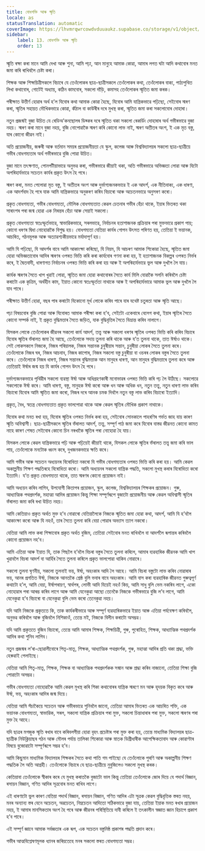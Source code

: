 ```yaml
---
title: বোধশক্তি আৰু স্মৃতি
locale: as
statusTranslation: automatic
coverImage: https://lhvmrqwrcowdvduuaukz.supabase.co/storage/v1/object/public/strapi-uploads/small_cover-educacion-fundamental.webp-2d51a7828a2b1309555be27f7e2a61a0.webp
sidebar:
    label: 13. বোধশক্তি আৰু স্মৃতি
    order: 13
---
```

স্মৃতি ৰক্ষা কৰা মানে আমি দেখা আৰু শুনা, আমি পঢ়া, আন মানুহে আমাক কোৱা, আমাৰ লগত ঘটা আদি কথাবোৰ মনত জমা কৰি ৰাখিবলৈ চেষ্টা কৰা।

শিক্ষক আৰু শিক্ষয়িত্ৰীসকলে বিচাৰে যে তেওঁলোকৰ ছাত্ৰ-ছাত্ৰীসকলে তেওঁলোকৰ কথা, তেওঁলোকৰ বাক্য, পাঠ্যপুথিত লিখা কথাবোৰ, গোটেই অধ্যায়, কঠিন কামবোৰ, সকলো দাঁড়ি, কমাসহ তেওঁলোকৰ স্মৃতিত জমা কৰক।

পৰীক্ষাত উত্তীৰ্ণ হোৱাৰ অৰ্থ হ’ল যিবোৰ কথা আমাক কোৱা হৈছে, যিবোৰ আমি যান্ত্ৰিকভাৱে পঢ়িছো, সেইবোৰ স্মৰণ কৰা, স্মৃতিৰ সহায়ত মৌখিকভাৱে কোৱা, কঁঠাল বা কাউৰীৰ দৰে মুখস্থ কৰা, স্মৃতিত জমা কৰা সকলোবোৰ দোহাৰা।

নতুন প্ৰজন্মই বুজা উচিত যে ৰেডিঅ’কনছোলৰ ডিছ্কৰ দৰে স্মৃতিত থকা সকলো ৰেকৰ্ডিং দোহাৰাৰ অৰ্থ গভীৰভাৱে বুজা নহয়। স্মৰণ কৰা মানে বুজা নহয়, বুজি নোপোৱাকৈ স্মৰণ কৰি কোনো লাভ নাই, স্মৰণ অতীতৰ অংশ, ই এক মৃত বস্তু, যাৰ কোনো জীৱন নাই।

অতি প্ৰয়োজনীয়, জৰুৰী আৰু বৰ্তমান সময়ৰ প্ৰয়োজনীয়তা যে স্কুল, কলেজ আৰু বিশ্ববিদ্যালয়ৰ সকলো ছাত্ৰ-ছাত্ৰীয়ে গভীৰ বোধগম্যতাৰ অৰ্থ গভীৰভাৱে বুজি পোৱা উচিত।

বুজা মানে তৎক্ষণাত, পোনপটীয়াভাৱে অনুভৱ কৰা, গভীৰভাৱে জীয়াই থকা, অতি গভীৰভাৱে অভিজ্ঞতা লোৱা আৰু যিটো অপৰিহাৰ্যভাৱে সচেতন কাৰ্যৰ প্ৰকৃত উৎস হৈ পৰে।

স্মৰণ কৰা, মনত পেলোৱা মৃত বস্তু, ই অতীতৰ অংশ আৰু দুৰ্ভাগ্যজনকভাৱে ই এক আদৰ্শ, এক নীতিবাক্য, এক ধাৰণা, এক আদৰ্শবাদ হৈ পৰে যাক আমি যান্ত্ৰিকভাৱে অনুকৰণ কৰিব বিচাৰো আৰু অচেতনভাৱে অনুসৰণ কৰো।

প্ৰকৃত বোধগম্যতা, গভীৰ বোধগম্যতা, মৌলিক বোধগম্যতাত কেৱল চেতনাৰ গভীৰ হেঁচা থাকে, ইয়াৰ ভিতৰত থকা সাৰাংশৰ পৰা জন্ম হোৱা এক নিৰন্তৰ হেঁচা আৰু সেয়াই সকলো।

প্ৰকৃত বোধগম্যতা স্বতঃস্ফূৰ্তভাৱে, স্বাভাৱিকভাৱে, সৰলভাৱে, নিৰ্বাচনৰ হতাশাজনক প্ৰক্ৰিয়াৰ পৰা মুক্তভাৱে প্ৰকাশ পায়; কোনো ধৰণৰ দ্বিধা নোহোৱাকৈ বিশুদ্ধ হয়। বোধগম্যতা যেতিয়া কাৰ্যৰ গোপন উৎসত পৰিণত হয়, তেতিয়া ই ভয়ানক, আচৰিত, গঠনমূলক আৰু অত্যাৱশ্যকীয়ভাৱে মৰ্যাদাপূৰ্ণ হয়।

আমি যি পঢ়িছো, যি আদৰ্শৰ বাবে আমি আকাংক্ষা কৰিছো, যি নিয়ম, যি আচৰণ আমাক শিকোৱা হৈছে, স্মৃতিত জমা হোৱা অভিজ্ঞতাবোৰ আদিৰ স্মৰণৰ ওপৰত ভিত্তি কৰি কৰা কাৰ্যবোৰ গণনা কৰা হয়, ই হতাশাজনক বিকল্পৰ ওপৰত নিৰ্ভৰ কৰে, ই দ্বৈতবাদী, ধাৰণাগত নিৰ্বাচনৰ ওপৰত ভিত্তি কৰি কৰা হয় আৰু ই অপৰিহাৰ্যভাৱে ভুল আৰু দুখলৈ লৈ যায়।

কাৰ্যক স্মৰণৰ সৈতে খাপ খুৱাই লোৱা, স্মৃতিত জমা হোৱা কথাবোৰৰ সৈতে কাৰ্য মিলি যোৱাকৈ সলনি কৰিবলৈ চেষ্টা কৰাটো এক কৃত্ৰিম, অৰ্থহীন কাম, ইয়াত কোনো স্বতঃস্ফূৰ্ততা নাথাকে আৰু ই অপৰিহাৰ্যভাৱে আমাক ভুল আৰু দুখলৈ লৈ যাব পাৰে।

পৰীক্ষাত উত্তীৰ্ণ হোৱা, বছৰ পাৰ কৰাটো যিকোনো মূৰ্খ লোকে কৰিব পাৰে যাৰ যথেষ্ট চতুৰতা আৰু স্মৃতি আছে।

পঢ়া বিষয়বোৰ বুজি পোৱা আৰু যিবোৰত আমাক পৰীক্ষা কৰা হ’ব, সেইটো একেবাৰে বেলেগ কথা, ইয়াৰ স্মৃতিৰ সৈতে কোনো সম্পৰ্ক নাই, ই প্ৰকৃত বুদ্ধিমত্তাৰ সৈতে জড়িত, যাক বুদ্ধিবৃত্তিৰ সৈতে বিভ্ৰান্ত কৰিব নালাগে।

যিসকল লোকে তেওঁলোকৰ জীৱনৰ সকলো কাৰ্য আদৰ্শ, তত্ত্ব আৰু সকলো ধৰণৰ স্মৃতিৰ ওপৰত ভিত্তি কৰি কৰিব বিচাৰে যিবোৰ স্মৃতিৰ ভঁৰালত জমা হৈ আছে, তেওঁলোকে সদায় তুলনা কৰি থাকে আৰু য’ত তুলনা থাকে, তাত ঈৰ্ষাও থাকে। সেই লোকসকলে নিজকে, নিজৰ পৰিয়ালক, নিজৰ সন্তানক চুবুৰীয়াৰ সন্তান, চুবুৰীয়া লোকৰ সৈতে তুলনা কৰে। তেওঁলোকে নিজৰ ঘৰ, নিজৰ আচবাব, নিজৰ কাপোৰ, নিজৰ সকলো বস্তু চুবুৰীয়া বা ওচৰৰ লোকৰ বস্তুৰ সৈতে তুলনা কৰে। তেওঁলোকে নিজৰ ধাৰণা, নিজৰ সন্তানৰ বুদ্ধিমত্তাক আন মানুহৰ ধাৰণা, আন মানুহৰ বুদ্ধিমত্তাৰে তুলনা কৰে আৰু তেতিয়াই ঈৰ্ষাৰ জন্ম হয় যি কাৰ্যৰ গোপন উৎস হৈ পৰে।

দুৰ্ভাগ্যজনকভাৱে পৃথিৱীৰ সকলো ব্যৱস্থা ঈৰ্ষা আৰু অধিগ্ৰহণকাৰী মনোভাৱৰ ওপৰত ভিত্তি কৰি গঢ় লৈ উঠিছে। সকলোৱে সকলোকে ঈৰ্ষা কৰে। আমি ধাৰণা, বস্তু, মানুহক ঈৰ্ষা কৰো আৰু ধন আৰু অধিক ধন, নতুন তত্ত্ব, নতুন ধাৰণা লাভ কৰিব বিচাৰো যিবোৰ আমি স্মৃতিত জমা কৰো, নিজৰ দৰে আনক চমক দিবলৈ নতুন বস্তু লাভ কৰিব বিচাৰো ইত্যাদি।

প্ৰকৃত, বৈধ, স্বতন্ত্ৰ বোধগম্যতাত প্ৰকৃত ভালপোৱা থাকে আৰু কেৱল স্মৃতিৰ মৌখিক প্ৰকাশ নাথাকে।

যিবোৰ কথা মনত ৰখা হয়, যিবোৰ স্মৃতিৰ ওপৰত নিৰ্ভৰ কৰা হয়, সেইবোৰ সোনকালে পাহৰণিৰ গৰ্ভত জাহ যায় কাৰণ স্মৃতি অবিশ্বাসী। ছাত্ৰ-ছাত্ৰীসকলে স্মৃতিৰ ভঁৰালত আদৰ্শ, তত্ত্ব, সম্পূৰ্ণ পাঠ জমা কৰে যিবোৰ বাস্তৱ জীৱনত কোনো কামত নাহে কাৰণ শেষত সেইবোৰ কোনো চিন নৰখাকৈ স্মৃতিৰ পৰা নোহোৱা হৈ যায়।

যিসকল লোকে কেৱল যান্ত্ৰিকভাৱে পঢ়ি আৰু পঢ়িয়েই জীয়াই থাকে, যিসকল লোকে স্মৃতিৰ ভঁৰালত তত্ত্ব জমা কৰি ভাল পায়, তেওঁলোকে মনটোক ধ্বংস কৰে, দুখজনকভাৱে ক্ষতি কৰে।

আমি গভীৰ আৰু সচেতন অধ্যয়নৰ বিৰোধিতা নকৰো যি গভীৰ বোধগম্যতাৰ ওপৰত ভিত্তি কৰি কৰা হয়। আমি কেৱল অকাল্পনীয় শিক্ষণ পদ্ধতিৰহে বিৰোধিতা কৰো। আমি অধ্যয়নৰ সকলো যান্ত্ৰিক পদ্ধতি, সকলো মুখস্থ কৰাৰ বিৰোধিতা কৰো ইত্যাদি। য’ত প্ৰকৃত বোধগম্যতা থাকে, তাত স্মৰণৰ কোনো প্ৰয়োজন নাই।

আমি অধ্যয়ন কৰিব লাগিব, উপযোগী কিতাপৰ প্ৰয়োজন, স্কুল, কলেজ, বিশ্ববিদ্যালয়ৰ শিক্ষকৰ প্ৰয়োজন। গুৰু, আধ্যাত্মিক পথপ্ৰদৰ্শক, মহাত্মা আদিৰ প্ৰয়োজন কিন্তু শিক্ষা সম্পূৰ্ণৰূপে বুজাটো প্ৰয়োজনীয় আৰু কেৱল অবিশ্বাসী স্মৃতিৰ ভঁৰালত জমা কৰি ৰখা উচিত নহয়।

আমি কেতিয়াও প্ৰকৃত অৰ্থত মুক্ত হ’ব নোৱাৰো যেতিয়ালৈকে নিজকে স্মৃতিত জমা হোৱা কথা, আদৰ্শ, আমি যি হ’বলৈ আকাংক্ষা কৰো আৰু যি নহওঁ, তাৰ সৈতে তুলনা কৰি বেয়া পোৱাৰ অভ্যাস ত্যাগ নকৰো।

যেতিয়া আমি লাভ কৰা শিক্ষাবোৰ প্ৰকৃত অৰ্থত বুজিম, তেতিয়া সেইবোৰ মনত ৰাখিবলৈ বা আদৰ্শলৈ ৰূপান্তৰ কৰিবলৈ কোনো প্ৰয়োজন নহ’ব।

আমি এতিয়া আৰু ইয়াত যি, তাক পিছলৈ হ’বলৈ বিচৰা বস্তুৰ সৈতে তুলনা কৰিলে, আমাৰ ব্যৱহাৰিক জীৱনক আমি খাপ খুৱাবলৈ বিচৰা আদৰ্শ বা আৰ্হিৰ সৈতে তুলনা কৰিলে প্ৰকৃত ভালপোৱা থাকিব নোৱাৰে।

সকলো তুলনা ঘৃণনীয়, সকলো তুলনাই ভয়, ঈৰ্ষা, অহংকাৰ আদি লৈ আহে। আমি বিচৰা বস্তুটো লাভ কৰিব নোৱাৰাৰ ভয়, আনৰ প্ৰগতিত ঈৰ্ষা, নিজকে আনতকৈ শ্ৰেষ্ঠ বুলি ভবাৰ বাবে অহংকাৰ। আমি বাস কৰা ব্যৱহাৰিক জীৱনত গুৰুত্বপূৰ্ণ কথাটো হ’ল, আমি বেয়া, ঈৰ্ষাপৰায়ণ, স্বাৰ্থপৰ, লোভী আদি যিয়েই নহওঁ কিয়, আমি সাধু বুলি ভেম নকৰিব লাগে, একো নোহোৱাৰ পৰা আৰম্ভ কৰিব লাগে আৰু আমি যেনেকুৱা আছো তেনেকৈ নিজকে গভীৰভাৱে বুজি ল’ব লাগে, আমি যেনেকুৱা হ’ব বিচাৰো বা যেনেকুৱা বুলি ভেম কৰো তেনেকুৱা নহয়।

যদি আমি নিজকে প্ৰকৃততে কি, তাক কাৰ্যকৰীভাৱে আৰু সম্পূৰ্ণ ব্যৱহাৰিকভাৱে ইয়াত আৰু এতিয়া পৰ্যবেক্ষণ কৰিবলৈ, অনুভৱ কৰিবলৈ আৰু বুজিবলৈ নিশিকাওঁ, তেন্তে মই, নিজকে বিলীন কৰাটো অসম্ভৱ।

যদি আমি প্ৰকৃততে বুজিব বিচাৰো, তেন্তে আমি আমাৰ শিক্ষক, শিক্ষয়িত্ৰী, গুৰু, পুৰোহিত, শিক্ষক, আধ্যাত্মিক পথপ্ৰদৰ্শক আদিৰ কথা শুনিব লাগিব।

নতুন প্ৰজন্মৰ ল’ৰা-ছোৱালীবোৰে পিতৃ-মাতৃ, শিক্ষক, আধ্যাত্মিক পথপ্ৰদৰ্শক, গুৰু, মহাত্মা আদিৰ প্ৰতি থকা শ্ৰদ্ধা, ভক্তি হেৰুৱাই পেলাইছে।

যেতিয়া আমি পিতৃ-মাতৃ, শিক্ষক, শিক্ষক বা আধ্যাত্মিক পথপ্ৰদৰ্শকক সন্মান আৰু শ্ৰদ্ধা কৰিব নাজানো, তেতিয়া শিক্ষা বুজি পোৱাটো অসম্ভৱ।

গভীৰ বোধগম্যতা নোহোৱাকৈ আমি কেৱল মুখস্থ কৰি শিকা কথাবোৰৰ যান্ত্ৰিক স্মৰণে মন আৰু হৃদয়ক বিকৃত কৰে আৰু ঈৰ্ষা, ভয়, অহংকাৰ আদিৰ জন্ম দিয়ে।

যেতিয়া আমি সঁচাকৈয়ে সচেতন আৰু গভীৰভাৱে শুনিবলৈ জানো, তেতিয়া আমাৰ ভিতৰত এক আচৰিত শক্তি, এক ভয়ানক বোধগম্যতা, স্বাভাৱিক, সৰল, সকলো যান্ত্ৰিক প্ৰক্ৰিয়াৰ পৰা মুক্ত, সকলো চিন্তাধাৰাৰ পৰা মুক্ত, সকলো স্মৰণৰ পৰা মুক্ত হৈ আহে।

যদি ছাত্ৰৰ মগজুক স্মৃতি ৰখাৰ বাবে কৰিবলগীয়া হোৱা বৃহৎ প্ৰচেষ্টাৰ পৰা মুক্ত কৰা হয়, তেন্তে মাধ্যমিক বিদ্যালয়ৰ ছাত্ৰ-ছাত্ৰীক নিউক্লিয়াছৰ গঠন আৰু মৌলৰ পৰ্যায় তালিকা শিকোৱা আৰু স্নাতক ডিগ্ৰীধাৰীক আপেক্ষিকতাবাদ আৰু কোৱাণ্টাৰ বিষয়ে বুজোৱাটো সম্পূৰ্ণৰূপে সম্ভৱ হ’ব।

আমি কিছুমান মাধ্যমিক বিদ্যালয়ৰ শিক্ষকৰ সৈতে কথা পাতি গম পাইছো যে তেওঁলোকে পুৰণি আৰু অকাল্পনীয় শিক্ষণ পদ্ধতিক লৈ অতি আগ্ৰহী। তেওঁলোকে বিচাৰে যে ছাত্ৰ-ছাত্ৰীয়ে নুবুজিলেও সকলো মুখস্থ কৰক।

কেতিয়াবা তেওঁলোকে স্বীকাৰ কৰে যে মুখস্থ কৰাতকৈ বুজাটো ভাল কিন্তু তেতিয়া তেওঁলোকে জোৰ দিয়ে যে পদাৰ্থ বিজ্ঞান, ৰসায়ন বিজ্ঞান, গণিত আদিৰ সূত্ৰবোৰ মনত ৰাখিব লাগে।

এই ধাৰণাটো ভুল কাৰণ যেতিয়া পদাৰ্থ বিজ্ঞান, ৰসায়ন বিজ্ঞান, গণিত আদিৰ এটা সূত্ৰক কেৱল বুদ্ধিবৃত্তিক স্তৰত নহয়, মনৰ অন্যান্য স্তৰ যেনে অচেতন, অৱচেতন, নিম্নচেতন আদিতো সঠিকভাৱে বুজা যায়, তেতিয়া ইয়াক মনত ৰখাৰ প্ৰয়োজন নহয়, ই আমাৰ মানসিকতাৰ অংশ হৈ পৰে আৰু জীৱনৰ পৰিস্থিতিয়ে দাবী কৰিলে ই তৎকালীন স্বজ্ঞাত জ্ঞান হিচাপে প্ৰকাশ হ’ব পাৰে।

এই সম্পূৰ্ণ জ্ঞানে আমাক সৰ্বজ্ঞতাৰ এক ৰূপ, এক সচেতন বস্তুনিষ্ঠ প্ৰকাশৰ পদ্ধতি প্ৰদান কৰে।

গভীৰ আত্মবিশ্লেষণমূলক ধ্যানৰ জৰিয়তেহে মনৰ সকলো স্তৰত বোধগম্যতা সম্ভৱ।


